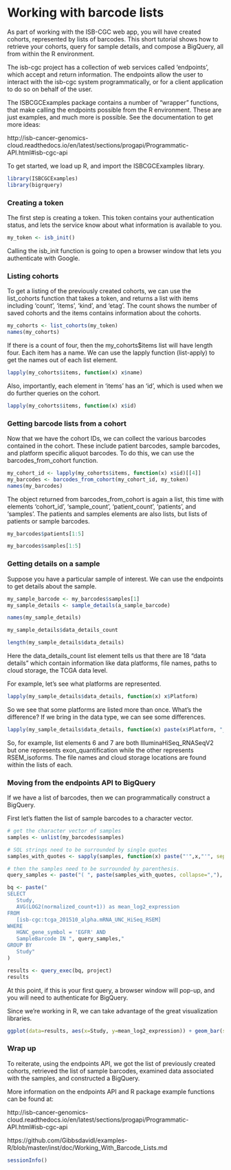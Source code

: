 # Working with barcode lists

As part of working with the ISB-CGC web app, you will have created cohorts, represented by lists
of barcodes. This short tutorial shows how to retrieve your cohorts, query for sample details,
and compose a BigQuery, all from within the R environment.

The isb-cgc project has a collection of web services called 'endpoints', which accept
and return information. The endpoints allow the user to interact with the isb-cgc system programmatically,
or for a client application to do so on behalf of the user.

The ISBCGCExamples package contains a number of "wrapper" functions, that make calling
the endpoints possible from the R environment. These are just examples, and much
more is possible. See the documentation to get more ideas:

http://isb-cancer-genomics-cloud.readthedocs.io/en/latest/sections/progapi/Programmatic-API.html#isb-cgc-api

To get started, we load up R, and import the ISBCGCExamples library.

```r
library(ISBCGCExamples)
library(bigrquery)
```

### Creating a token

The first step is creating a token. This token contains your authentication
status, and lets the service know about what information is available to you.

```r
my_token <- isb_init()
```

Calling the isb_init function is going to open a browser window that lets you
authenticate with Google.

### Listing cohorts

To get a listing of the previously created cohorts, we can use the list_cohorts
function that takes a token, and returns a list with items including 'count',
'items', 'kind', and 'etag'. The count shows the number of saved cohorts and
the items contains information about the cohorts.

```r
my_cohorts <- list_cohorts(my_token)
names(my_cohorts)
```

If there is a count of four, then the my_cohorts$items list will have length four.
Each item has a name. We can use the lapply function (list-apply) to get the
names out of each list element.

```r
lapply(my_cohorts$items, function(x) x$name)
```

Also, importantly, each element in 'items' has an 'id', which is used when we
do further queries on the cohort.

```r
lapply(my_cohorts$items, function(x) x$id)
```

### Getting barcode lists from a cohort

Now that we have the cohort IDs, we can collect the various barcodes contained
in the cohort. These include patient barcodes, sample barcodes, and platform
specific aliquot barcodes. To do this, we can use the barcodes_from_cohort function.

```r
my_cohort_id <- lapply(my_cohorts$items, function(x) x$id)[[4]]
my_barcodes <- barcodes_from_cohort(my_cohort_id, my_token)
names(my_barcodes)
```

The object returned from barcodes_from_cohort is again a list, this time with
elements 'cohort_id', 'sample_count', 'patient_count', 'patients', and 'samples'.
The patients and samples elements are also lists, but lists of patients or
sample barcodes.

```r
my_barcodes$patients[1:5]

my_barcodes$samples[1:5]
```

### Getting details on a sample

Suppose you have a particular sample of interest. We can use the endpoints to
get details about the sample.

```r
my_sample_barcode <- my_barcodes$samples[1]
my_sample_details <- sample_details(a_sample_barcode)

names(my_sample_details)

my_sample_details$data_details_count

length(my_sample_details$data_details)
```

Here the data_details_count list element tells us that there are 18 "data details"
which contain information like data platforms, file names, paths to cloud storage,
the TCGA data level.

For example, let's see what platforms are represented.

```r
lapply(my_sample_details$data_details, function(x) x$Platform)
```

So we see that some platforms are listed more than once. What's the difference?
If we bring in the data type, we can see some differences.

```r
lapply(my_sample_details$data_details, function(x) paste(x$Platform, "__", x$Datatype))[6:7]
```

So, for example, list elements 6 and 7 are both IlluminaHiSeq_RNASeqV2 but
one represents exon_quantification while the other represents RSEM_isoforms.
The file names and cloud storage locations are found within the lists of each.

### Moving from the endpoints API to BigQuery

If we have a list of barcodes, then we can programmatically construct a BigQuery.

First let's flatten the list of sample barcodes to a character vector.

```r
# get the character vector of samples
samples <- unlist(my_barcodes$samples)

# SQL strings need to be surrounded by single quotes
samples_with_quotes <- sapply(samples, function(x) paste("'",x,"'", sep=""))

# then the samples need to be surrounded by parenthesis.
query_samples <- paste("( ", paste(samples_with_quotes, collapse=","), " )")

bq <- paste("
SELECT
   Study,
   AVG(LOG2(normalized_count+1)) as mean_log2_expression
FROM
   [isb-cgc:tcga_201510_alpha.mRNA_UNC_HiSeq_RSEM]
WHERE
   HGNC_gene_symbol = 'EGFR' AND
   SampleBarcode IN ", query_samples,"
GROUP BY
   Study"
)

results <- query_exec(bq, project)
results
```

At this point, if this is your first query, a browser window will pop-up, and
you will need to authenticate for BigQuery.

Since we're working in R, we can take advantage of the great visualization libraries.

```r
ggplot(data=results, aes(x=Study, y=mean_log2_expression)) + geom_bar(stat="identity")
```

### Wrap up

To reiterate, using the endpoints API, we got the list of previously created cohorts, retrieved the
list of sample barcodes, examined data associated with the samples, and constructed
a BigQuery.

More information on the endpoints API and R package example functions can be found at:

http://isb-cancer-genomics-cloud.readthedocs.io/en/latest/sections/progapi/Programmatic-API.html#isb-cgc-api

https://github.com/Gibbsdavidl/examples-R/blob/master/inst/doc/Working_With_Barcode_Lists.md



```r
sessionInfo()
```
